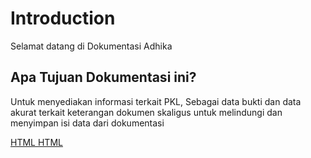 # Introduction
Selamat datang di Dokumentasi Adhika

## Apa Tujuan Dokumentasi ini?
Untuk menyediakan informasi terkait PKL, Sebagai data bukti dan data akurat terkait keterangan dokumen skaligus untuk melindungi dan menyimpan isi data dari dokumentasi

<a class="style_card__ybhTU group flex flex-col justify-start overflow-hidden rounded-lg border border-gray-200 bg-transparent text-current no-underline shadow-sm shadow-gray-100 transition-all duration-200 dark:border-neutral-800 dark:shadow-none hover:border-gray-300 hover:bg-slate-50 hover:shadow-md hover:shadow-gray-100 dark:hover:border-neutral-700 dark:hover:bg-neutral-900 dark:hover:shadow-none" href="/pages/PKL/HTML">
  <span class="style_title__DheUr gap-2 p-4 text-gray-700 dark:text-neutral-200 hover:text-gray-900 dark:hover:text-neutral-50">HTML</span>
<a href="/pages/PKL/HTML">
  <span>HTML</span>
